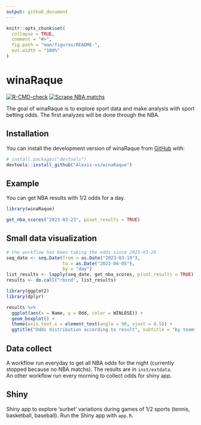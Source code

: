 ```yaml
---
output: github_document
---
```


<!-- README.md is generated from README.Rmd. Please edit that file -->

```r
knitr::opts_chunk$set(
  collapse = TRUE,
  comment = "#>",
  fig.path = "man/figures/README-",
  out.width = "100%"
)
```

# winaRaque

<!-- badges: start -->
[![R-CMD-check](https://github.com/Alexis-vs/winaRaque/actions/workflows/R-CMD-check.yaml/badge.svg)](https://github.com/Alexis-vs/winaRaque/actions/workflows/R-CMD-check.yaml)
[![Scrape NBA matchs](https://github.com/Alexis-vs/winaRaque/actions/workflows/nba_matchs_scrap.yml/badge.svg)](https://github.com/Alexis-vs/winaRaque/actions/workflows/nba_matchs_scrap.yml)
<!-- badges: end -->

The goal of winaRaque is to explore sport data and make analysis with sport betting odds. The first analyzes will be done through the NBA.

## Installation

You can install the development version of winaRaque from [GitHub](https://github.com/) with:

``` r
# install.packages("devtools")
devtools::install_github("Alexis-vs/winaRaque")
```

## Example

You can get NBA results with 1/2 odds for a day.

```r
library(winaRaque)

get_nba_scores("2023-03-23", pivot_results = TRUE)
```


## Small data visualization

```r
# the workflow has been taking the odds since 2023-03-20
seq_date <- seq.Date(from = as.Date("2023-03-19"),
                     to = as.Date("2023-04-05"),
                     by = "day")
list_results <- lapply(seq_date, get_nba_scores, pivot_results = TRUE)
results <- do.call("rbind", list_results)
```

```r
library(ggplot2)
library(dplyr)

results %>%
  ggplot(aes(x = Name, y = Odd, color = WINLOSE)) +
  geom_boxplot() +
  theme(axis.text.x = element_text(angle = 90, vjust = 0.5)) +
  ggtitle("Odds distribution according to result", subtitle = "by teams")
```


## Data collect

A workflow run everyday to get all NBA odds for the night (currently stopped because no NBA matchs). The results are in `inst/extdata`.  
An other workflow run every morning to collect odds for shiny app.

## Shiny

Shiny app to explore 'surbet' variations during games of 1/2 sports (tennis, basketball, baseball). Run the Shiny app with `app.R`.
